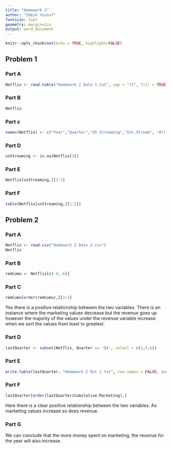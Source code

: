 ---
title: "Homework 2" 
author: "Zabih Yousuf"
fontsize: 12pt
geometry: margin=1in
output: word_document
---

```{r setup, include=FALSE}
knitr::opts_chunk$set(echo = TRUE, highlight=FALSE)
```

## Problem 1   
### Part A
```{r}
Netflix <- read.table("Homework 2 Data 1.txt", sep = "\t", fill = TRUE) #
```

### Part B
```{r}
Netflix
```

### Part c
```{r}
names(Netflix) <- c("Year","Quarter","US Streaming","Int.Stream", "All.Rev")
```

### Part D
```{r}
usStreaming <- is.na(Netflix[3])
```

### Part E
```{r}
Netflix[usStreaming,][2:3]
```

### Part F
```{r}
table(Netflix[usStreaming,][1:2])
```

## Problem 2
### Part A
```{r}
Netflix <- read.csv("Homework 2 Data 2.csv")
Netflix
```

### Part B
```{r}
remCumu <- Netflix[c(-4,-6)]

```

### Part C
```{r}
remCumu[order(remCumu),][3:4]
```
Yes there is a positive relationship between the two variables. There is an instance where the marketing values decrease but the revenue goes up however the majority of the values under the revenue variable increase when we sort the values from least to greatest. 

### Part D
```{r}
lastQuarter <- subset(Netflix, Quarter == 'Q4', select = c(1,4,6))
```

### Part E
```{r}
write.table(lastQuarter, "Homework 2 Out 2.txt", row.names = FALSE, quote = FALSE)
```


### Part F
```{r}
lastQuarter[order(lastQuarter$Cumulative.Marketing),]
```
Here there is a clear positive relationship between the two variables. As marketing values increase so does revenue. 

### Part G
We can conclude that the more money spent on marketing, the revenue for the year will also increase. 